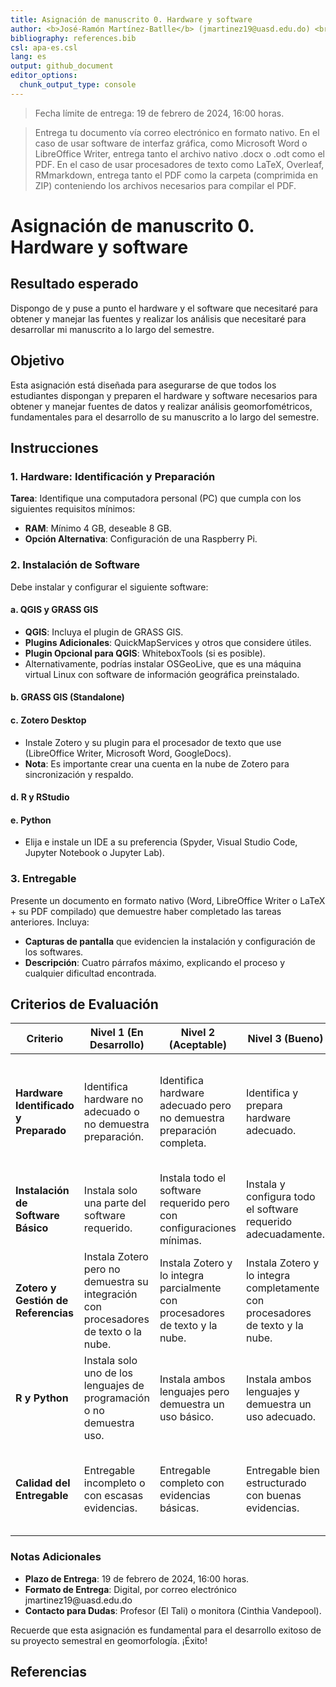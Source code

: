 ```yaml
---
title: Asignación de manuscrito 0. Hardware y software
author: <b>José-Ramón Martínez-Batlle</b> (jmartinez19@uasd.edu.do) <br> Facultad de Ciencias, Universidad Autónoma de Santo Domingo (UASD) <br> Santo Domingo, República Dominicana
bibliography: references.bib
csl: apa-es.csl
lang: es
output: github_document
editor_options: 
  chunk_output_type: console
---
```


<!-- asignacion-00.md se genera a partir de asignacion-00.Rmd Por favor, edita ese archivo. -->

> Fecha límite de entrega: 19 de febrero de 2024, 16:00 horas.

> Entrega tu documento vía correo electrónico en formato nativo. En el caso de usar software de interfaz gráfica, como Microsoft Word o LibreOffice Writer, entrega tanto el archivo nativo .docx o .odt como el PDF. En el caso de usar procesadores de texto como LaTeX, Overleaf, RMmarkdown, entrega tanto el PDF como la carpeta (comprimida en ZIP) conteniendo los archivos necesarios para compilar el PDF.

# Asignación de manuscrito 0. Hardware y software

## Resultado esperado

Dispongo de y puse a punto el hardware y el software que necesitaré para obtener y manejar las fuentes y realizar los análisis que necesitaré para desarrollar mi manuscrito a lo largo del semestre.

## Objetivo

Esta asignación está diseñada para asegurarse de que todos los estudiantes dispongan y preparen el hardware y software necesarios para obtener y manejar fuentes de datos y realizar análisis geomorfométricos, fundamentales para el desarrollo de su manuscrito a lo largo del semestre.

## Instrucciones

### 1. Hardware: Identificación y Preparación

**Tarea**: Identifique una computadora personal (PC) que cumpla con los siguientes requisitos mínimos:

- **RAM**: Mínimo 4 GB, deseable 8 GB.
- **Opción Alternativa**: Configuración de una Raspberry Pi.

### 2. Instalación de Software

Debe instalar y configurar el siguiente software:

#### a. QGIS y GRASS GIS

- **QGIS**: Incluya el plugin de GRASS GIS.
- **Plugins Adicionales**: QuickMapServices y otros que considere útiles.
- **Plugin Opcional para QGIS**: WhiteboxTools (si es posible).
- Alternativamente, podrías instalar OSGeoLive, que es una máquina virtual Linux con software de información geográfica preinstalado.

#### b. GRASS GIS (Standalone)

#### c. Zotero Desktop

- Instale Zotero y su plugin para el procesador de texto que use (LibreOffice Writer, Microsoft Word, GoogleDocs).
- **Nota**: Es importante crear una cuenta en la nube de Zotero para sincronización y respaldo.

#### d. R y RStudio

#### e. Python

- Elija e instale un IDE a su preferencia (Spyder, Visual Studio Code, Jupyter Notebook o Jupyter Lab).

### 3. Entregable

Presente un documento en formato nativo (Word, LibreOffice Writer o LaTeX + su PDF compilado) que demuestre haber completado las tareas anteriores. Incluya:

- **Capturas de pantalla** que evidencien la instalación y configuración de los softwares.
- **Descripción**: Cuatro párrafos máximo, explicando el proceso y cualquier dificultad encontrada.

## Criterios de Evaluación

| Criterio | Nivel 1 (En Desarrollo) | Nivel 2 (Aceptable) | Nivel 3 (Bueno) | Nivel 4 (Excelente) |
|----------|-------------------------|---------------------|-----------------|---------------------|
| **Hardware Identificado y Preparado** | Identifica hardware no adecuado o no demuestra preparación. | Identifica hardware adecuado pero no demuestra preparación completa. | Identifica y prepara hardware adecuado. | Identifica y prepara hardware adecuado de manera excepcional, incluyendo opciones alternativas como Raspberry Pi. |
| **Instalación de Software Básico** | Instala solo una parte del software requerido. | Instala todo el software requerido pero con configuraciones mínimas. | Instala y configura todo el software requerido adecuadamente. | Instala, configura y demuestra un uso avanzado de todo el software requerido. |
| **Zotero y Gestión de Referencias** | Instala Zotero pero no demuestra su integración con procesadores de texto o la nube. | Instala Zotero y lo integra parcialmente con procesadores de texto y la nube. | Instala Zotero y lo integra completamente con procesadores de texto y la nube. | Demuestra un uso avanzado de Zotero en la gestión de referencias y sincronización en la nube. |
| **R y Python** | Instala solo uno de los lenguajes de programación o no demuestra uso. | Instala ambos lenguajes pero demuestra un uso básico. | Instala ambos lenguajes y demuestra un uso adecuado. | Demuestra un uso avanzado de ambos lenguajes de programación en contextos de geomorfología. |
| **Calidad del Entregable** | Entregable incompleto o con escasas evidencias. | Entregable completo con evidencias básicas. | Entregable bien estructurado con buenas evidencias. | Entregable excepcionalmente bien elaborado con evidencias detalladas y explicaciones claras. |

### Notas Adicionales

- **Plazo de Entrega**: 19 de febrero de 2024, 16:00 horas.
- **Formato de Entrega**: Digital, por correo electrónico jmartinez19\@uasd.edu.do
- **Contacto para Dudas**: Profesor (El Tali) o monitora (Cinthia Vandepool).

Recuerde que esta asignación es fundamental para el desarrollo exitoso de su proyecto semestral en geomorfología. ¡Éxito!

## Referencias
